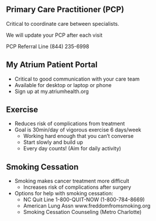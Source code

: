 
## Primary Care Practitioner (PCP)

Critical to coordinate care between specialists.

We will update your PCP after each visit

PCP Referral Line  (844) 235-6998 


## My Atrium Patient Portal\

- Critical to good communication with your care team
- Available for desktop or laptop or phone
- Sign up at my.atriumhealth.org

## Exercise

- Reduces risk of complications from treatment
- Goal is 30min/day of vigorous exercise 6 days/week
  - Working hard enough that you can't converse
  - Start slowly and build up
  - Every day counts! (Aim for daily activity)

## Smoking Cessation

- Smoking makes cancer treatment more difficult
  - Increases risk of complications after surgery
- Options for help with smoking cessation:
  - NC Quit Line 1-800-QUIT-NOW (1-800-784-8669)
  - American Lung Assn     www.freddomfromsmoking.org
  - Smoking Cessation Counseling (Metro Charlotte)
  
